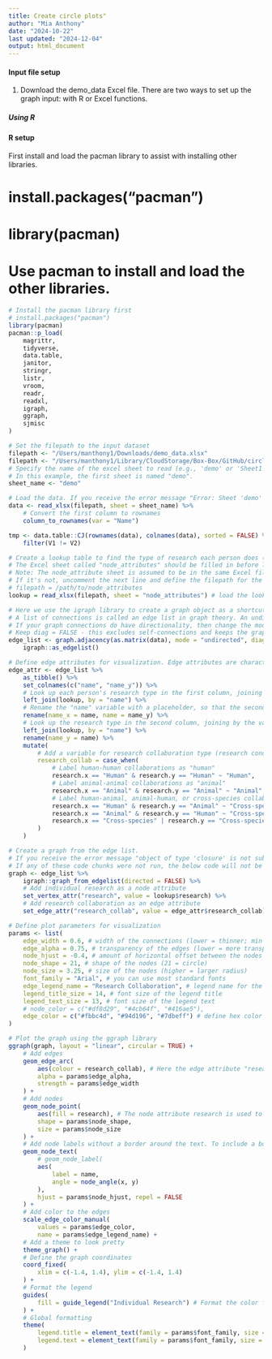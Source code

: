 ```yaml
---
title: Create circle plots"
author: "Mia Anthony"
date: "2024-10-22"
last updated: "2024-12-04"
output: html_document
---
```


#### Input file setup
1. Download the demo_data Excel file. There are two ways to set up the graph input: with R or Excel functions.

##### Using R


#### R setup
First install and load the pacman library to assist with installing other libraries.

# install.packages("pacman")
# library(pacman)

# Use pacman to install and load the other libraries.

```r
# Install the pacman library first
# install.packages("pacman")
library(pacman)
pacman::p_load(
    magrittr,
    tidyverse,
    data.table,
    janitor,
    stringr,
    listr,
    vroom,
    readr,
    readxl,
    igraph,
    ggraph,
    sjmisc
)
```

```r
# Set the filepath to the input dataset
filepath <- "/Users/manthony1/Downloads/demo_data.xlsx"
filepath <- "/Users/manthony1/Library/CloudStorage/Box-Box/GitHub/circle_plot/demo_data.xlsx"
# Specify the name of the excel sheet to read (e.g., 'demo' or 'Sheet1'). The sheet name must be enclosed in quotations.
# In this example, the first sheet is named "demo".
sheet_name <- "demo"

# Load the data. If you receive the error message "Error: Sheet 'demo' not found", check the name of the sheet you are trying to load, save the Excel file, and then re-run the code chunk.
data <- read_xlsx(filepath, sheet = sheet_name) %>%
    # Convert the first column to rownames
    column_to_rownames(var = "Name")

tmp <- data.table::CJ(rownames(data), colnames(data), sorted = FALSE) %>%
    filter(V1 != V2)

# Create a lookup table to find the type of research each person does (human, animal, cross-species).
# The Excel sheet called "node_attributes" should be filled in before loading the data.
# Note: The node_attribute sheet is assumed to be in the same Excel file as the "demo" sheet.
# If it's not, uncomment the next line and define the filepath for the node_attributes file.
# filepath = /path/to/node_attributes
lookup = read_xlsx(filepath, sheet = "node_attributes") # load the lookup table from Excel

# Here we use the igraph library to create a graph object as a shortcut to extract unique connections.
# A list of connections is called an edge list in graph theory. An undirected graph means that the connections do not have directionality (i.e., a->b and b->a are the same direction. The connection is considered bidirectional, so the direction does not matter).
# If your graph connections do have directionality, then change the mode to "directed".
# Keep diag = FALSE - this excludes self-connections and keeps the graph tidy and easier to interpret.
edge_list <- graph.adjacency(as.matrix(data), mode = "undirected", diag = FALSE) %>%
    igraph::as_edgelist()

# Define edge attributes for visualization. Edge attributes are characteristics of the connections between nodes.
edge_attr <- edge_list %>%
    as_tibble() %>%
    set_colnames(c("name", "name_y")) %>%
    # Look up each person's research type in the first column, joining by the variable "name"
    left_join(lookup, by = "name") %>%
    # Rename the "name" variable with a placeholder, so that the second column can be labeled "name"
    rename(name_x = name, name = name_y) %>%
    # Look up the research type in the second column, joining by the variable "name"
    left_join(lookup, by = "name") %>%
    rename(name_y = name) %>%
    mutate(
        # Add a variable for research collaboration type (research conducted between pairs of people)
        research_collab = case_when(
            # Label human-human collaborations as "human"
            research.x == "Human" & research.y == "Human" ~ "Human",
            # Label animal-animal collaborations as "animal"
            research.x == "Animal" & research.y == "Animal" ~ "Animal",
            # Label human-animal, animal-human, or cross-species collaborations as "cross-species"
            research.x == "Human" & research.y == "Animal" ~ "Cross-species",
            research.x == "Animal" & research.y == "Human" ~ "Cross-species",
            research.x == "Cross-species" | research.y == "Cross-species" ~ "Cross-species"
        )
    )
```

```r
# Create a graph from the edge list.
# If you receive the error message "object of type 'closure' is not subsettable", re-run the code chunks that define the lookup, edge_attr, and node_attr variables.
# If any of these code chunks were not run, the below code will not be able to find the variables.
graph <- edge_list %>%
    igraph::graph_from_edgelist(directed = FALSE) %>%
    # Add individual research as a node attribute
    set_vertex_attr("research", value = lookup$research) %>%
    # Add research collaboration as an edge attribute
    set_edge_attr("research_collab", value = edge_attr$research_collab)

# Define plot parameters for visualization
params <- list(
    edge_width = 0.6, # width of the connections (lower = thinner; min limit: 0)
    edge_alpha = 0.75, # transparency of the edges (lower = more transparent; min-max limits: [0, 1])
    node_hjust = -0.4, # amount of horizontal offset between the nodes and node labels. A more negative value will increase the amount of leading white space before the labels.
    node_shape = 21, # shape of the nodes (21 = circle)
    node_size = 3.25, # size of the nodes (higher = larger radius)
    font_family = "Arial", # you can use most standard fonts
    edge_legend_name = "Research Collaboration", # legend name for the edges
    legend_title_size = 14, # font size of the legend title
    legend_text_size = 13, # font size of the legend text
    # node_color = c("#df8d29", "#4cb64f", "#416ae5"),
    edge_color = c("#fbbc4d", "#94d196", "#7dbeff") # define hex color codes for the edge attribute used in geom_edge_arc color aesthetic (e.g., if the ordered values for the edge attribute are Animal, Cross-species, Human, then the order of the hex codes should be [animal color], [cross-species color], [human color]).
)

# Plot the graph using the ggraph library
ggraph(graph, layout = "linear", circular = TRUE) +
    # Add edges
    geom_edge_arc(
        aes(colour = research_collab), # Here the edge attribute "research_collab" is used to color code the connections
        alpha = params$edge_alpha,
        strength = params$edge_width
    ) +
    # Add nodes
    geom_node_point(
        aes(fill = research), # The node attribute research is used to color code the fill color of the nodes
        shape = params$node_shape,
        size = params$node_size
    ) +
    # Add node labels without a border around the text. To include a border around the text, comment out "geom_node_text(" and uncomment "geom_node_label("
    geom_node_text(
        # geom_node_label(
        aes(
            label = name,
            angle = node_angle(x, y)
        ),
        hjust = params$node_hjust, repel = FALSE
    ) +
    # Add color to the edges
    scale_edge_color_manual(
        values = params$edge_color,
        name = params$edge_legend_name) +
    # Add a theme to look pretty
    theme_graph() +
    # Define the graph coordinates
    coord_fixed(
        xlim = c(-1.4, 1.4), ylim = c(-1.4, 1.4)
    ) +
    # Format the legend
    guides(
        fill = guide_legend("Individual Research") # Format the color fill legend
    ) +
    # Global formatting
    theme(
        legend.title = element_text(family = params$font_family, size = params$legend_title_size), # Legend title
        legend.text = element_text(family = params$font_family, size = params$legend_text_size) # Legend text
    )
```
